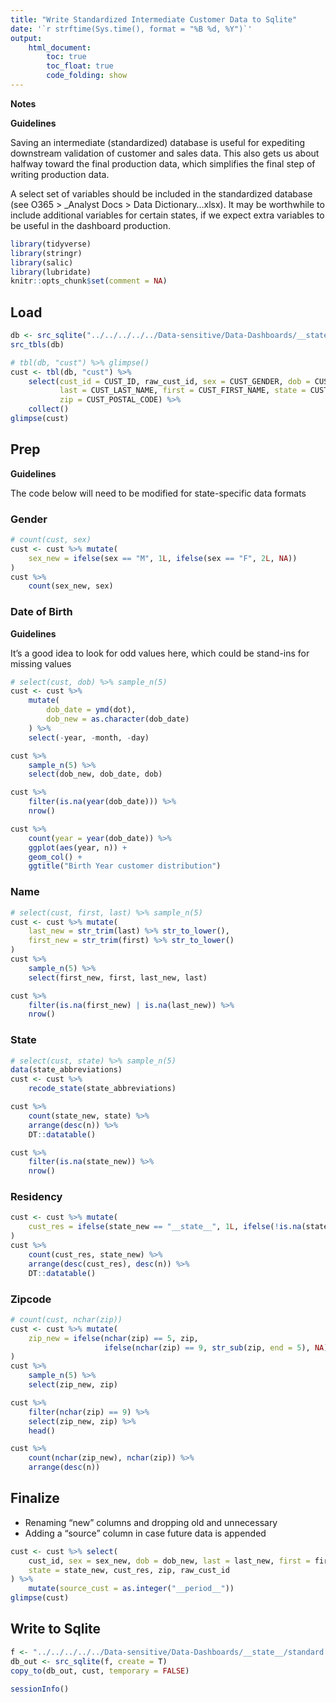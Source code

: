 ```yaml
---
title: "Write Standardized Intermediate Customer Data to Sqlite"
date: '`r strftime(Sys.time(), format = "%B %d, %Y")`'
output: 
    html_document:
        toc: true
        toc_float: true
        code_folding: show
---
```


**Notes**

**Guidelines**

Saving an intermediate (standardized) database is useful for expediting downstream validation of customer and sales data. This also gets us about halfway toward the final production data, which simplifies the final step of writing production data. 

A select set of variables should be included in the standardized database (see O365 > _Analyst Docs > Data Dictionary...xlsx). It may be worthwhile to include additional variables for certain states, if we expect extra variables to be useful in the dashboard production.


```r
library(tidyverse)
library(stringr)
library(salic)
library(lubridate)
knitr::opts_chunk$set(comment = NA)
```

## Load

```r
db <- src_sqlite("../../../../../Data-sensitive/Data-Dashboards/__state__/raw-__period__.sqlite3")
src_tbls(db)
```

```r
# tbl(db, "cust") %>% glimpse()
cust <- tbl(db, "cust") %>% 
    select(cust_id = CUST_ID, raw_cust_id, sex = CUST_GENDER, dob = CUST_BIRTH_DATE,
           last = CUST_LAST_NAME, first = CUST_FIRST_NAME, state = CUST_STATE,
           zip = CUST_POSTAL_CODE) %>%
    collect()
glimpse(cust)
```


## Prep

**Guidelines**

The code below will need to be modified for state-specific data formats 

### Gender

```r
# count(cust, sex)
cust <- cust %>% mutate(
    sex_new = ifelse(sex == "M", 1L, ifelse(sex == "F", 2L, NA))
)
cust %>%
    count(sex_new, sex)
```

### Date of Birth

**Guidelines**

It's a good idea to look for odd values here, which could be stand-ins for missing values

```r
# select(cust, dob) %>% sample_n(5)
cust <- cust %>%
    mutate(
        dob_date = ymd(dot),
        dob_new = as.character(dob_date)
    ) %>%
    select(-year, -month, -day)

cust %>%
    sample_n(5) %>%
    select(dob_new, dob_date, dob)

cust %>%
    filter(is.na(year(dob_date))) %>%
    nrow()

cust %>%
    count(year = year(dob_date)) %>%
    ggplot(aes(year, n)) +
    geom_col() +
    ggtitle("Birth Year customer distribution")
```

### Name

```r
# select(cust, first, last) %>% sample_n(5)
cust <- cust %>% mutate(
    last_new = str_trim(last) %>% str_to_lower(),
    first_new = str_trim(first) %>% str_to_lower()
)
cust %>%
    sample_n(5) %>%
    select(first_new, first, last_new, last)

cust %>%
    filter(is.na(first_new) | is.na(last_new)) %>%
    nrow()
```

### State

```r
# select(cust, state) %>% sample_n(5)
data(state_abbreviations)
cust <- cust %>%
    recode_state(state_abbreviations)

cust %>%
    count(state_new, state) %>%
    arrange(desc(n)) %>%
    DT::datatable()

cust %>%
    filter(is.na(state_new)) %>%
    nrow()
```

### Residency

```r
cust <- cust %>% mutate(
    cust_res = ifelse(state_new == "__state__", 1L, ifelse(!is.na(state_new), 0L, NA))
)
cust %>%
    count(cust_res, state_new) %>%
    arrange(desc(cust_res), desc(n)) %>%
    DT::datatable()
```

### Zipcode

```r
# count(cust, nchar(zip))
cust <- cust %>% mutate(
    zip_new = ifelse(nchar(zip) == 5, zip,  
                     ifelse(nchar(zip) == 9, str_sub(zip, end = 5), NA))
)
cust %>%
    sample_n(5) %>%
    select(zip_new, zip)

cust %>%
    filter(nchar(zip) == 9) %>%
    select(zip_new, zip) %>%
    head()

cust %>%
    count(nchar(zip_new), nchar(zip)) %>%
    arrange(desc(n))
```

## Finalize

- Renaming "new" columns and dropping old and unnecessary
- Adding a "source" column in case future data is appended

```r
cust <- cust %>% select(
    cust_id, sex = sex_new, dob = dob_new, last = last_new, first = first_new,
    state = state_new, cust_res, zip, raw_cust_id
) %>%
    mutate(source_cust = as.integer("__period__"))
glimpse(cust)
```

## Write to Sqlite

```r
f <- "../../../../../Data-sensitive/Data-Dashboards/__state__/standard.sqlite3"
db_out <- src_sqlite(f, create = T)
copy_to(db_out, cust, temporary = FALSE)
```

```r
sessionInfo()
```
